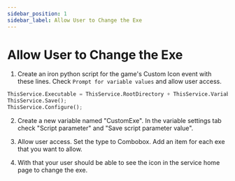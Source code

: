 ```yaml
---
sidebar_position: 1
sidebar_label: Allow User to Change the Exe
---
```


# Allow User to Change the Exe

1. Create an iron python script for the game's Custom Icon event with these lines. Check `Prompt for variable values` and allow user access.

```python
ThisService.Executable = ThisService.RootDirectory + ThisService.Variables["CustomExe"];
ThisService.Save();
ThisService.Configure();
```

2. Create a new variable named "CustomExe". In the variable settings tab check "Script parameter" and "Save script parameter value". 

3. Allow user access. Set the type to Combobox. Add an item for each exe that you want to allow.

4. With that your user should be able to see the icon in the service home page to change the exe.